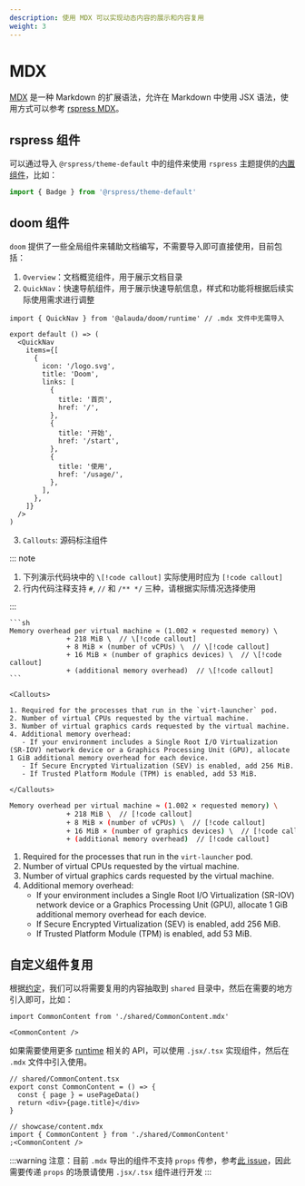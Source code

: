 ```yaml
---
description: 使用 MDX 可以实现动态内容的展示和内容复用
weight: 3
---
```


# MDX

[MDX](https://mdxjs.com/) 是一种 Markdown 的扩展语法，允许在 Markdown 中使用 JSX 语法，使用方式可以参考 [rspress MDX](https://rspress.dev/zh/guide/basic/use-mdx)。

## rspress 组件

可以通过导入 `@rspress/theme-default` 中的组件来使用 `rspress` 主题提供的[内置组件](https://rspress.dev/zh/guide/default-theme/components)，比如：

```ts
import { Badge } from '@rspress/theme-default'
```

## doom 组件

`doom` 提供了一些全局组件来辅助文档编写，不需要导入即可直接使用，目前包括：

1. `Overview`：文档概览组件，用于展示文档目录
2. `QuickNav`：快速导航组件，用于展示快速导航信息，样式和功能将根据后续实际使用需求进行调整

```tsx preview
import { QuickNav } from '@alauda/doom/runtime' // .mdx 文件中无需导入

export default () => (
  <QuickNav
    items={[
      {
        icon: '/logo.svg',
        title: 'Doom',
        links: [
          {
            title: '首页',
            href: '/',
          },
          {
            title: '开始',
            href: '/start',
          },
          {
            title: '使用',
            href: '/usage/',
          },
        ],
      },
    ]}
  />
)
```

3. `Callouts`: 源码标注组件

::: note

1. 下列演示代码块中的 `\[!code callout]` 实际使用时应为 `[!code callout]`
2. 行内代码注释支持 `#`, `//` 和 `/** */` 三种，请根据实际情况选择使用

:::

````mdx
```sh
Memory overhead per virtual machine ≈ (1.002 × requested memory) \
              + 218 MiB \  // \[!code callout]
              + 8 MiB × (number of vCPUs) \  // \[!code callout]
              + 16 MiB × (number of graphics devices) \  // \[!code callout]
              + (additional memory overhead)  // \[!code callout]
```

<Callouts>

1. Required for the processes that run in the `virt-launcher` pod.
2. Number of virtual CPUs requested by the virtual machine.
3. Number of virtual graphics cards requested by the virtual machine.
4. Additional memory overhead:
   - If your environment includes a Single Root I/O Virtualization (SR-IOV) network device or a Graphics Processing Unit (GPU), allocate 1 GiB additional memory overhead for each device.
   - If Secure Encrypted Virtualization (SEV) is enabled, add 256 MiB.
   - If Trusted Platform Module (TPM) is enabled, add 53 MiB.

</Callouts>
````

```sh
Memory overhead per virtual machine ≈ (1.002 × requested memory) \
              + 218 MiB \  // [!code callout]
              + 8 MiB × (number of vCPUs) \  // [!code callout]
              + 16 MiB × (number of graphics devices) \  // [!code callout]
              + (additional memory overhead)  // [!code callout]
```

<Callouts>

1. Required for the processes that run in the `virt-launcher` pod.
2. Number of virtual CPUs requested by the virtual machine.
3. Number of virtual graphics cards requested by the virtual machine.
4. Additional memory overhead:
   - If your environment includes a Single Root I/O Virtualization (SR-IOV) network device or a Graphics Processing Unit (GPU), allocate 1 GiB additional memory overhead for each device.
   - If Secure Encrypted Virtualization (SEV) is enabled, add 256 MiB.
   - If Trusted Platform Module (TPM) is enabled, add 53 MiB.

</Callouts>

## 自定义组件复用

根据[约定](./convention)，我们可以将需要复用的内容抽取到 `shared` 目录中，然后在需要的地方引入即可，比如：

```mdx
import CommonContent from './shared/CommonContent.mdx'

<CommonContent />
```

如果需要使用更多 [runtime](https://rspress.dev/zh/api/client-api/api-runtime) 相关的 API，可以使用 `.jsx/.tsx` 实现组件，然后在 `.mdx` 文件中引入使用。

```tsx
// shared/CommonContent.tsx
export const CommonContent = () => {
  const { page } = usePageData()
  return <div>{page.title}</div>
}

// showcase/content.mdx
import { CommonContent } from './shared/CommonContent'
;<CommonContent />
```

:::warning
注意：目前 `.mdx` 导出的组件不支持 `props` 传参，参考[此 issue](https://github.com/web-infra-dev/rspress/issues/1555)，因此需要传递 `props` 的场景请使用 `.jsx/.tsx` 组件进行开发
:::
